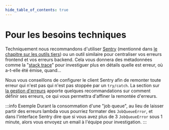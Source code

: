 ```yaml
---
hide_table_of_contents: true
---
```


# Pour les besoins techniques

Techniquement nous recommandons d'utiliser [Sentry](https://github.com/getsentry/sentry) (mentionné dans [le chapitre sur les outils tiers](simple-and-sovereign-cloud-provider/offload-non-sensitive-tools.mdx)) ou un outil similaire pour centraliser vos erreurs frontend et vos erreurs backend. Cela vous donnera des métadonnées comme la "[stack trace](https://en.wikipedia.org/wiki/Stack_trace)" pour investiguer plus en détails quelle est erreur, où a-t-elle été émise, quand...

Nous vous conseillons de configurer le client Sentry afin de remonter toute erreur qui n'est pas qui n'est pas stoppée par un `try/catch`. La section sur [la gestion d'erreurs](error-handling/index.mdx) apporte quelques recommandations sur comment définir ses erreurs, ce qui vous permettra d'affiner la remontée d'erreurs.

:::info Exemple
Durant la consommation d'une "job queue", au lieu de laisser partir des erreurs lambda vous pourriez formater des `JobQueueError`, et dans l'interface Sentry dire que si vous avez plus de 3 `JobQueueError` sous 1 minute, alors vous envoyez un email à l'équipe pour investigation.
:::
